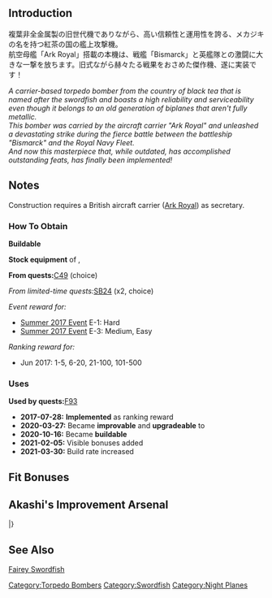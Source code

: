 {{Template:Equipmentinfo
|name = Swordfish
|id = 242
|japanesename = Swordfish
|icon = {{BluePlane}}
|type = Carrier-Based Torpedo Bomber
|effect = {{Firepower}} +2 {{Torpedo}} +3 {{ASW}} +4 {{Hit}} +1 {{LOS}} +1
|radius = 3
|scrap = {{Fuel}}1, {{Ammo}}1, {{Bauxite}}1
|image = <gallery type="slideshow" widths="360px" position="center" hideaddbutton="true">
File:Equipment242-1.png
File:Equipment242-2.png
File:Equipment242-3.png
File:Equipment242-4.png
</gallery>
|CVL = lime
|CV = lime
|CVB = lime
}}

==Introduction==
複葉非全金属製の旧世代機でありながら、高い信頼性と運用性を誇る、メカジキの名を持つ紅茶の国の艦上攻撃機。<br>航空母艦「Ark Royal」搭載の本機は、戦艦「Bismarck」と英艦隊との激闘に大きな一撃を放ちます。旧式ながら赫々たる戦果をおさめた傑作機、遂に実装です！

''A carrier-based torpedo bomber from the country of black tea that is named after the swordfish and boasts a high reliability and serviceability even though it belongs to an old generation of biplanes that aren't fully metallic.''<br>
''This bomber was carried by the aircraft carrier "Ark Royal" and unleashed a devastating strike during the fierce battle between the battleship "Bismarck" and the Royal Navy Fleet.''<br>
''And now this masterpiece that, while outdated, has accomplished outstanding feats, has finally been implemented!''

==Notes==

Construction requires a British aircraft carrier ([[Ark Royal]]) as secretary.

<div class="mw-collapsible"><h3>How To Obtain</h3>
<div class="mw-collapsible-content">
'''Buildable'''

'''Stock equipment''' of {{Ship/Link|Ark Royal Kai}}, {{Ship/Link|Ark Royal}}

'''From quests: '''[[Quests#C49|C49]] (choice)

''From limited-time quests: ''[[Quests/Seasonal#SB24|SB24]] (x2, choice)

''Event reward for:''
* [[Summer 2017 Event]] E-1: Hard
* [[Summer 2017 Event]] E-3: Medium, Easy

''Ranking reward for:''
* Jun 2017: 1-5, 6-20, 21-100, 101-500

</div></div>

<div class="mw-collapsible"><h3>Uses</h3>
<div class="mw-collapsible-content">
'''Used by quests: '''[[Quests#F93|F93]]

</div></div>


<div class="mw-collapsible><h3>Updates History</h3>
<div class="mw-collapsible-content>
* '''2017-07-28:''' '''Implemented''' as ranking reward
* '''2020-03-27:''' Became '''improvable''' and '''upgradeable''' to {{Equipment/Link|Swordfish Mk.II (Skilled)}}
* '''2020-10-16:''' Became '''buildable'''
* '''2021-02-05:''' Visible bonuses added
* '''2021-03-30:''' Build rate increased
</div></div>

==Fit Bonuses==
{{:Swordfish/Bonuses}}

== Akashi's Improvement Arsenal ==
{{AkashiWorkshop}}
{{AkashiWorkshopLine
| Name = {{PAGENAME}}
| ItemType = BluePlane
| Fuel = 90
| Ammo = 280
| Steel = 0
| Baux = 210
|Mats0-5 = 4/5
|Mats6-9 = 5/9
|Mats10 = 12/18
|Screws0-5 = 2/2
|Screws6-9 = 3/5
|Screws10 = 6/9
|EquipConsume0-5 = 1x{{BluePlane|Type 97 Torpedo Bomber}}
|EquipConsume6-9 = 1x{{BluePlane|Tenzan}}
|EquipConsume10 = 2x{{BluePlane|Ryuusei}}<br>1x{{SCM}}
| Sun = ✓
| Mon = ✓
| Tue = ✓
| Wed = ✓
| Thu = ✓
| Fri = ✓
| Sat = ✓
| 2ndShip = [[Ark Royal]]
| Notes =  Upgrades to [[Swordfish Mk. II (Skilled)]].
}}
|}

==See Also==
[[wikipedia:Fairey Swordfish|Fairey Swordfish]]
{{Equipmentlist}}
[[Category:Torpedo Bombers]]
[[Category:Swordfish]]
[[Category:Night Planes]]